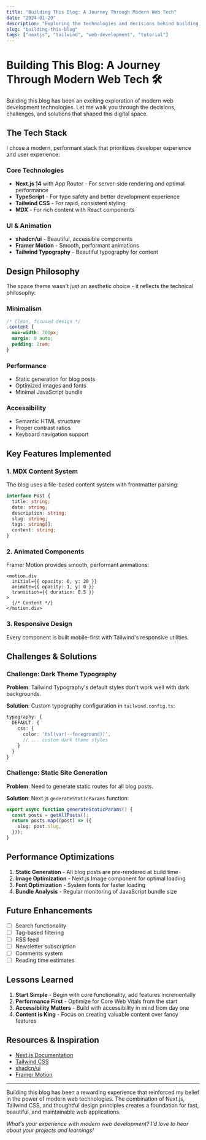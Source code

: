 ```yaml
---
title: "Building This Blog: A Journey Through Modern Web Tech"
date: "2024-01-20"
description: "Exploring the technologies and decisions behind building this blog with Next.js, Tailwind CSS, and modern web development practices."
slug: "building-this-blog"
tags: ["nextjs", "tailwind", "web-development", "tutorial"]
---
```


# Building This Blog: A Journey Through Modern Web Tech 🛠️

Building this blog has been an exciting exploration of modern web development technologies. Let me walk you through the decisions, challenges, and solutions that shaped this digital space.

## The Tech Stack

I chose a modern, performant stack that prioritizes developer experience and user experience:

### Core Technologies
- **Next.js 14** with App Router - For server-side rendering and optimal performance
- **TypeScript** - For type safety and better development experience
- **Tailwind CSS** - For rapid, consistent styling
- **MDX** - For rich content with React components

### UI & Animation
- **shadcn/ui** - Beautiful, accessible components
- **Framer Motion** - Smooth, performant animations
- **Tailwind Typography** - Beautiful typography for content

## Design Philosophy

The space theme wasn't just an aesthetic choice - it reflects the technical philosophy:

### Minimalism
```css
/* Clean, focused design */
.content {
  max-width: 700px;
  margin: 0 auto;
  padding: 2rem;
}
```

### Performance
- Static generation for blog posts
- Optimized images and fonts
- Minimal JavaScript bundle

### Accessibility
- Semantic HTML structure
- Proper contrast ratios
- Keyboard navigation support

## Key Features Implemented

### 1. MDX Content System
The blog uses a file-based content system with frontmatter parsing:

```typescript
interface Post {
  title: string;
  date: string;
  description: string;
  slug: string;
  tags: string[];
  content: string;
}
```

### 2. Animated Components
Framer Motion provides smooth, performant animations:

```tsx
<motion.div
  initial={{ opacity: 0, y: 20 }}
  animate={{ opacity: 1, y: 0 }}
  transition={{ duration: 0.5 }}
>
  {/* Content */}
</motion.div>
```

### 3. Responsive Design
Every component is built mobile-first with Tailwind's responsive utilities.

## Challenges & Solutions

### Challenge: Dark Theme Typography
**Problem**: Tailwind Typography's default styles don't work well with dark backgrounds.

**Solution**: Custom typography configuration in `tailwind.config.ts`:

```typescript
typography: {
  DEFAULT: {
    css: {
      color: 'hsl(var(--foreground))',
      // ... custom dark theme styles
    }
  }
}
```

### Challenge: Static Site Generation
**Problem**: Need to generate static routes for all blog posts.

**Solution**: Next.js `generateStaticParams` function:

```typescript
export async function generateStaticParams() {
  const posts = getAllPosts();
  return posts.map((post) => ({
    slug: post.slug,
  }));
}
```

## Performance Optimizations

1. **Static Generation** - All blog posts are pre-rendered at build time
2. **Image Optimization** - Next.js Image component for optimal loading
3. **Font Optimization** - System fonts for faster loading
4. **Bundle Analysis** - Regular monitoring of JavaScript bundle size

## Future Enhancements

- [ ] Search functionality
- [ ] Tag-based filtering
- [ ] RSS feed
- [ ] Newsletter subscription
- [ ] Comments system
- [ ] Reading time estimates

## Lessons Learned

1. **Start Simple** - Begin with core functionality, add features incrementally
2. **Performance First** - Optimize for Core Web Vitals from the start
3. **Accessibility Matters** - Build with accessibility in mind from day one
4. **Content is King** - Focus on creating valuable content over fancy features

## Resources & Inspiration

- [Next.js Documentation](https://nextjs.org/docs)
- [Tailwind CSS](https://tailwindcss.com)
- [shadcn/ui](https://ui.shadcn.com)
- [Framer Motion](https://www.framer.com/motion/)

---

Building this blog has been a rewarding experience that reinforced my belief in the power of modern web technologies. The combination of Next.js, Tailwind CSS, and thoughtful design principles creates a foundation for fast, beautiful, and maintainable web applications.

*What's your experience with modern web development? I'd love to hear about your projects and learnings!*
